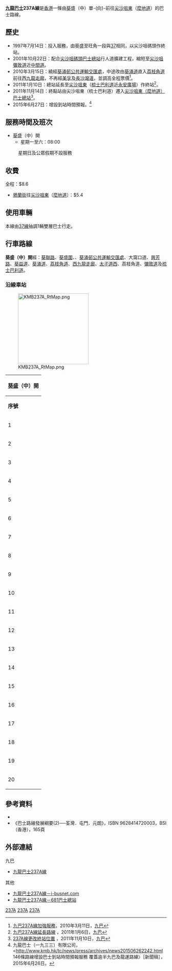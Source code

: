 {{公共汽車路線基礎資訊
|路線名稱              = 九龍巴士237A線
|外文名稱              = KMB Route 237A
|代表圖像              = 
|代表圖像二            = 
|經營者                = 九巴
|所屬車廠              = [[九巴荔枝角車廠|荔枝角車廠]]（L）-[[九巴青衣車廠|青衣分廠]]
|路線用車              = 
|起點站                = [[葵盛|葵盛]]（中）
|途經地點              = [[葵涌邨|葵涌邨]]、[[葵芳|葵芳]]、[[西九龍走廊|西九龍走廊]]、[[旺角|旺角]]、[[油麻地|油麻地]]、[[佐敦|佐敦]]、[[尖沙咀|尖沙咀]]
|終點站                = [[尖沙咀東|尖沙咀東]]（[[麼地道|麼地道]]）
|路線性質              = 上午繁忙時間單程線
|全程行駛里程          = 14.7公里
|全程行車時間          = 44分鐘
|服務時間              = 
|起點站服務時間        = 08:00
|終點站服務時間        = 不提供回程
|班次頻率              = 固定班次乙班
|全程收費              = $8.6
|去程分段收費站點      = [[鴉蘭街|鴉蘭街]]往尖東麼地道：$5.4
|服務時間以外替代路線  = [[九龍巴士37線|九龍巴士37線]]（只限來往旺角，如前往尖沙咀需轉乘市區線）<br>[[九龍巴士42A線|九龍巴士42A線]]
|主要競爭交通          = [[港鐵|港鐵]][[荃灣綫|荃灣綫]]<br>[[九龍巴士37線|九龍巴士37線]]
|}}

'''[[九龍巴士|九龍巴士]]237A線'''是[[香港|香港]]一條由[[葵盛|葵盛]]（中）單-{向}-前往[[尖沙咀東|尖沙咀東]]（[[麼地道|麼地道]]）的巴士路線。

==歷史==
*1997年7月14日：投入服務，由葵盛至旺角一段與[[九龍巴士37線|37]]相同，以尖沙咀碼頭作終站。
*2001年10月22日：配合[[尖沙咀天星碼頭公共運輸交匯處|尖沙咀碼頭巴士總站]]行人道擴建工程，縮短至[[尖沙咀|尖沙咀]][[彌敦道|彌敦道]]近[[中間道|中間道]]。
*2010年3月15日：繞經[[葵涌邨公共運輸交匯處|葵涌邨公共運輸交匯處]]，中途改由[[葵涌道|葵涌道]]直入[[荔枝角道|荔枝角道]]前往[[西九龍走廊|西九龍走廊]]，不再經[[美孚_(香港)|美孚]]及[[長沙灣道|長沙灣道]]，並調高全程票價<ref>[http://www.kmb.hk/tc/news/press/archives/news20100311929.html 九巴237A線加強服務]，2010年3月11日，[[九巴|九巴]]</ref>。
*2011年1月10日：總站延長至[[尖沙咀東|尖沙咀東]]（[[梳士巴利道|梳士巴利道]]近[[永安廣場|永安廣場]]）作終站<ref>[http://www.kmb.hk/tc/news/press/archives/news201101061185.html 九巴237A線延長路線] {{Wayback|url=http://www.kmb.hk/tc/news/press/archives/news201101061185.html |date=20160802175726 }}，2011年1月6日，[[九巴|九巴]]</ref>。
*2011年11月14日：終點站由尖沙咀東（梳士巴利道）遷入[[尖沙咀東（麼地道）巴士總站|尖沙咀東（麼地道）巴士總站]]<ref>[http://www.kmb.hk/tc/news/press/archives/news201111101505.html 237A線更改終站位置] {{Wayback|url=http://www.kmb.hk/tc/news/press/archives/news201111101505.html |date=20190221132001 }}，2011年11月10日，[[九巴|九巴]]</ref>。
*2015年6月27日：增設到站時間預報。<ref>九龍巴士（一九三三）有限公司，<http://www.kmb.hk/tc/news/press/archives/news201506262242.html {{Wayback|url=http://www.kmb.hk/tc/news/press/archives/news201506262242.html |date=20201106000042 }} 146條路線增設巴士到站時間預報服務 覆蓋逾半九巴及龍運路線〉［新聞稿］，2015年6月26日。</ref>

==服務時間及班次==
*[[葵盛|葵盛]]（中）開
**星期一至六：08:00
:星期日及公眾假期不設服務

==收費==
全程：$8.6
*[[鴉蘭街|鴉蘭街]]往[[尖沙咀東|尖沙咀東]]（[[麼地道|麼地道]]）：$5.4
{{fare-remarks|KMB|fcs=Y}}

==使用車輛==
本線由[[九龍巴士37線|37線]]抽調1輛雙層巴士行走。

==行車路線==
'''葵盛（中）開'''經：[[葵聯路|葵聯路]]、[[葵盛圍|葵盛圍]]、{{tsl|zh-yue|大窩口道}}、[[葵涌邨公共運輸交匯處|葵涌邨公共運輸交匯處]]、大窩口道、[[興芳路|興芳路]]、[[葵益道|葵益道]]、[[葵涌道|葵涌道]]、[[荔枝角道|荔枝角道]]、[[西九龍走廊|西九龍走廊]]、[[太子道西|太子道西]]、荔枝角道、[[彌敦道|彌敦道]]及[[梳士巴利道|梳士巴利道]]。

===沿線車站===
[[File:KMB237A_RtMap.png|220px]]
{|class="wikitable" style="text-align: center"
!colspan=3|[[葵盛邨|葵盛]]（中）開
|-
!'''序號'''!!'''車站名稱'''!!'''位置'''
|- 
|1||colspan=2|[[葵盛（中）巴士總站|葵盛（中）巴士總站]]
|-
|2||[[盧光輝紀念學校|盧光輝紀念學校]]||rowspan=5|[[葵盛圍|葵盛圍]]
|-
|3||[[高盛臺|高盛臺]]
|-
|4||[[葵盛邨|葵盛邨]]盛安樓
|-
|5||[[葵葉街|葵葉街]]
|-
|6||[[聖公會林護紀念中學|林護紀念中學]]
|- 
|7||[[葵涌邨|葵涌邨]]巴士總站||[[葵涌邨公共運輸交匯處|葵涌邨公共運輸交匯處]]
|-
|8||[[葵康苑|葵康苑]]||{{tsl|zh-yue|大窩口道}}
|-
|9||[[葵芳邨|葵芳邨]]||rowspan=3|[[葵涌道|葵涌道]]
|-
|10||葵涌道[[荔景邨|荔景邨]]
|-
|11||[[葵涌交匯處|葵涌交匯處]]
{{Routemapbreak|colspan=5|{{SR|5}}[[西九龍走廊|西九龍走廊]]}}
|-
|12||[[鴉蘭街|鴉蘭街]]||[[荔枝角道|荔枝角道]]
|-
|13||[[奶路臣街|奶路臣街]]（S14）||rowspan=6|[[彌敦道|彌敦道]]
|-
|14||[[碧街|碧街]]（S27）
|-
|15||[[加士居道|加士居道]]（S38）
|-
|16||[[恆豐中心|德成街]]（S47）
|-
|17||[[金巴利道|金巴利道]]（S49）
|-
|18||[[中間道|中間道]]（S55）
|-
|19||[[尖東站|尖東站]]||[[梳士巴利道|梳士巴利道]]
|-
|20||[[尖沙咀東|尖沙咀東]]（[[麼地道|麼地道]]）巴士總站||[[尖沙咀東（麼地道）公共運輸交匯處|尖沙咀東（麼地道）公共運輸交匯處]]
|}

==參考資料==
{{reflist}}
*{{cite book |last=容偉釗 |first= |date=2002年 |title=香港巴士掌故系列 二十世紀新界（西）區巴士路線發展史 |url=http://www.bsihobbies.hk/rd2/index-rd2.htm |location=香港 |publisher=BSI (香港) |page= |isbn=962-8414-62-3 |author-link= |access-date=2017-06-23 |archive-date=2016-03-26 |archive-url=https://web.archive.org/web/20160326041139/http://www.bsihobbies.hk/rd2/index-rd2.htm |dead-url=no }}
*《巴士路線發展綱要(2)──荃灣．屯門．元朗》，ISBN 9628414720003，BSI（香港），165頁

==外部連結==
{{commons category|KMB Route 237A}}
;九巴
*[http://www.kmb.hk/tc/services/search.html?busno=237A 九龍巴士237A線] {{Wayback|url=http://www.kmb.hk/tc/services/search.html?busno=237A |date=20160304115009 }}
;其他
*[http://www.i-busnet.com/busroute/kmb/kmbr237a.php 九龍巴士237A線－i-busnet.com] {{Wayback|url=http://www.i-busnet.com/busroute/kmb/kmbr237a.php |date=20201202032424 }}
*[http://www.681busterminal.com/237a.html 九龍巴士237A線－681巴士總站] {{Wayback|url=http://www.681busterminal.com/237a.html |date=20190626181631 }}

{{葵青區巴士路線列表}}
{{油尖旺區巴士路線列表}}

[[Category:九龍巴士路線|237A]]
[[Category:葵青區巴士路線|237A]]
[[Category:油尖旺區巴士路線|237A]]
